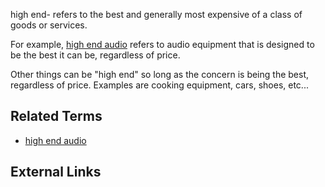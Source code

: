 high end- refers to the best and generally most expensive of a class of goods or services.

For example, [[high end audio]] refers to audio equipment that is designed to be the best it can be, regardless of price.  

Other things can be "high end" so long as the concern is being the best, regardless of price.  Examples are cooking equipment, cars, shoes, etc...

== Related Terms ==
*[[high end audio]]

== External Links ==